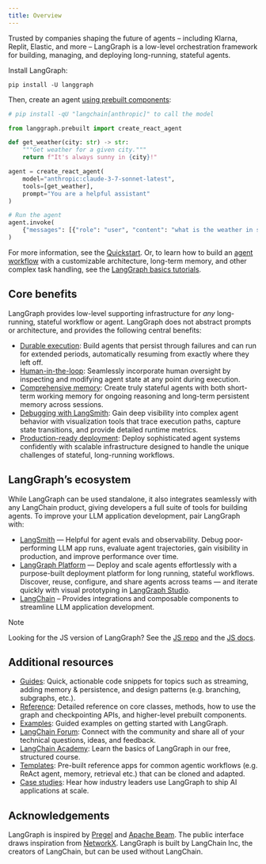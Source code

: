 ```yaml
---
title: Overview
---
```


Trusted by companies shaping the future of agents – including Klarna, Replit, Elastic, and more – LangGraph is a low-level orchestration framework for building, managing, and deploying long-running, stateful agents.

Install LangGraph:

```
pip install -U langgraph
```

Then, create an agent [using prebuilt components](https://langchain-ai.github.io/langgraph/agents/agents/):

```python
# pip install -qU "langchain[anthropic]" to call the model

from langgraph.prebuilt import create_react_agent

def get_weather(city: str) -> str:
    """Get weather for a given city."""
    return f"It's always sunny in {city}!"

agent = create_react_agent(
    model="anthropic:claude-3-7-sonnet-latest",
    tools=[get_weather],
    prompt="You are a helpful assistant"
)

# Run the agent
agent.invoke(
    {"messages": [{"role": "user", "content": "what is the weather in sf"}]}
)
```

For more information, see the [Quickstart](https://langchain-ai.github.io/langgraph/agents/agents/). Or, to learn how to build an [agent workflow](https://langchain-ai.github.io/langgraph/concepts/low_level/) with a customizable architecture, long-term memory, and other complex task handling, see the [LangGraph basics tutorials](https://langchain-ai.github.io/langgraph/tutorials/get-started/1-build-basic-chatbot/).

## Core benefits

LangGraph provides low-level supporting infrastructure for *any* long-running, stateful workflow or agent. LangGraph does not abstract prompts or architecture, and provides the following central benefits:

* [Durable execution](https://langchain-ai.github.io/langgraph/concepts/durable_execution/): Build agents that persist through failures and can run for extended periods, automatically resuming from exactly where they left off.
* [Human-in-the-loop](https://langchain-ai.github.io/langgraph/concepts/human_in_the_loop/): Seamlessly incorporate human oversight by inspecting and modifying agent state at any point during execution.
* [Comprehensive memory](https://langchain-ai.github.io/langgraph/concepts/memory/): Create truly stateful agents with both short-term working memory for ongoing reasoning and long-term persistent memory across sessions.
* [Debugging with LangSmith](http://www.langchain.com/langsmith): Gain deep visibility into complex agent behavior with visualization tools that trace execution paths, capture state transitions, and provide detailed runtime metrics.
* [Production-ready deployment](https://langchain-ai.github.io/langgraph/concepts/deployment_options/): Deploy sophisticated agent systems confidently with scalable infrastructure designed to handle the unique challenges of stateful, long-running workflows.

## LangGraph’s ecosystem

While LangGraph can be used standalone, it also integrates seamlessly with any LangChain product, giving developers a full suite of tools for building agents. To improve your LLM application development, pair LangGraph with:

* [LangSmith](http://www.langchain.com/langsmith) — Helpful for agent evals and observability. Debug poor-performing LLM app runs, evaluate agent trajectories, gain visibility in production, and improve performance over time.
* [LangGraph Platform](https://langchain-ai.github.io/langgraph/concepts/langgraph_platform/) — Deploy and scale agents effortlessly with a purpose-built deployment platform for long running, stateful workflows. Discover, reuse, configure, and share agents across teams — and iterate quickly with visual prototyping in [LangGraph Studio](https://langchain-ai.github.io/langgraph/concepts/langgraph_studio/).
* [LangChain](https://python.langchain.com/docs/introduction/) – Provides integrations and composable components to streamline LLM application development.

> [!NOTE]
> Looking for the JS version of LangGraph? See the [JS repo](https://github.com/langchain-ai/langgraphjs) and the [JS docs](https://langchain-ai.github.io/langgraphjs/).

## Additional resources

* [Guides](https://langchain-ai.github.io/langgraph/how-tos/): Quick, actionable code snippets for topics such as streaming, adding memory & persistence, and design patterns (e.g. branching, subgraphs, etc.).
* [Reference](https://langchain-ai.github.io/langgraph/reference/graphs/): Detailed reference on core classes, methods, how to use the graph and checkpointing APIs, and higher-level prebuilt components.
* [Examples](https://langchain-ai.github.io/langgraph/examples/): Guided examples on getting started with LangGraph.
* [LangChain Forum](https://forum.langchain.com/): Connect with the community and share all of your technical questions, ideas, and feedback.
* [LangChain Academy](https://academy.langchain.com/courses/intro-to-langgraph): Learn the basics of LangGraph in our free, structured course.
* [Templates](https://langchain-ai.github.io/langgraph/concepts/template_applications/): Pre-built reference apps for common agentic workflows (e.g. ReAct agent, memory, retrieval etc.) that can be cloned and adapted.
* [Case studies](https://www.langchain.com/built-with-langgraph): Hear how industry leaders use LangGraph to ship AI applications at scale.

## Acknowledgements

LangGraph is inspired by [Pregel](https://research.google/pubs/pub37252/) and [Apache Beam](https://beam.apache.org/). The public interface draws inspiration from [NetworkX](https://networkx.org/documentation/latest/). LangGraph is built by LangChain Inc, the creators of LangChain, but can be used without LangChain.
